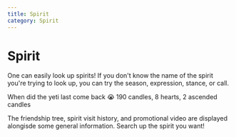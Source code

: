 ```yaml
---
title: Spirit
category: Spirit
---
```



# Spirit

One can easily look up spirits! If you don't know the name of the spirit you're trying to look up, you can try the season, expression, stance, or call.

<DiscordMessages rounded>
	<DiscordMessage author={{ avatar: lucía.avatarIcon, username: lucía.name }}>
		When did the yeti last come back 😭
	</DiscordMessage>
	<DiscordMessage
		author={{ avatar: caelus.avatarIcon, username: caelus.name }}
		interaction={{ author: { avatar: lucía.avatarIcon, username: lucía.name }, command: "/spirit" }}
	>
		<DiscordMessageEmbed
			title="Bearhug Hermit"
			url="https://sky-children-of-the-light.fandom.com/Bearhug_Hermit"
			fields={[
				{ name: "Realm", value: "Valley of Triumph", inline: true },
				{ name: "Season", value: "Dreams", inline: true },
				{ name: "Expression", value: "Bearhug", inline: true },
				{ name: "Travelling", value: "#75 24 November 2022", inline: true },
			]}
			image={new URL("spirits/bearhug_hermit/friendship_tree.webp", CDN_URL)}
		>
			190 candles, 8 hearts, 2 ascended candles
			<DiscordLink
				href={new URL("spirits/bearhug_hermit/marketing_video.mp4", CDN_URL)}
				title="Promotional Video"
			></DiscordLink>
		</DiscordMessageEmbed>
	</DiscordMessage>
</DiscordMessages>

The friendship tree, spirit visit history, and promotional video are displayed alongisde some general information. Search up the spirit you want!
